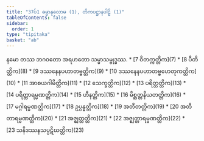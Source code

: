 ```yaml
---
title: "37ပ်1 ဓမ္မာနုလောမ (1), တိကပဋ္ဌာနပါဠိ (1)"
tableOfContents: false
sidebar:
  order: 1
type: "tipitaka"
basket: "ab"
---
```


<Paragraph number="1" type="center">
နမော တဿ ဘဂဝတော အရဟတော သမ္မာသမ္ဗုဒ္ဓဿ.

</Paragraph>

<TableOfContents>
* [7 ဝိတက္ကတ္တိက](7)
* [8 ပီတိတ္တိက](8)
* [9 ဒဿနေနပဟာတဗ္ဗတ္တိက](9)
* [10 ဒဿနေနပဟာတဗ္ဗဟေတုကတ္တိက](10)
* [11 အာစယဂါမိတ္တိက](11)
* [12 သေက္ခတ္တိက](12)
* [13 ပရိတ္တတ္တိက](13)
* [14 ပရိတ္တာရမ္မဏတ္တိက](14)
* [15 ဟီနတ္တိက](15)
* [16 မိစ္ဆတ္တနိယတတ္တိက](16)
* [17 မဂ္ဂါရမ္မဏတ္တိက](17)
* [18 ဥပ္ပန္နတ္တိက](18)
* [19 အတီတတ္တိက](19)
* [20 အတီတာရမ္မဏတ္တိက](20)
* [21 အဇ္ဈတ္တတ္တိက](21)
* [22 အဇ္ဈတ္တာရမ္မဏတ္တိက](22)
* [23 သနိဒဿနသပ္ပဋိဃတ္တိက](23)
</TableOfContents>